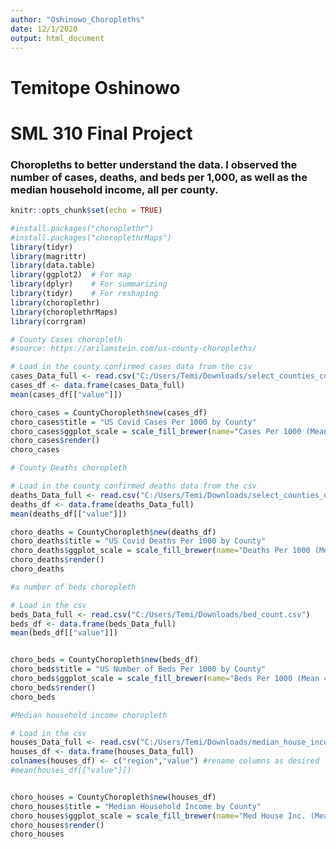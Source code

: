 ---
author: "Oshinowo_Choropleths"
date: 12/1/2020
output: html_document
---

# Temitope Oshinowo
# SML 310 Final Project

### Choropleths to better understand the data. I observed the number of cases, deaths, and beds per 1,000, as well as the median household income, all per county.

```{r setup, include=FALSE}
knitr::opts_chunk$set(echo = TRUE)

#install.packages("choroplethr")
#install.packages("choroplethrMaps")
library(tidyr)
library(magrittr)
library(data.table)
library(ggplot2)  # For map
library(dplyr)    # For summarizing
library(tidyr)    # For reshaping
library(choroplethr)
library(choroplethrMaps)
library(corrgram)
```


```{r}
# County Cases choropleth
#source: https://arilamstein.com/us-county-choropleths/

# Load in the county confirmed cases data from the csv
cases_Data_full <- read.csv("C:/Users/Temi/Downloads/select_counties_confirmed.csv")
cases_df <- data.frame(cases_Data_full)
mean(cases_df[["value"]])

choro_cases = CountyChoropleth$new(cases_df)
choro_cases$title = "US Covid Cases Per 1000 by County"
choro_cases$ggplot_scale = scale_fill_brewer(name="Cases Per 1000 (Mean = 15.4)", palette=2, drop=FALSE)
choro_cases$render()
choro_cases
```


      
```{r}
# County Deaths choropleth

# Load in the county confirmed deaths data from the csv
deaths_Data_full <- read.csv("C:/Users/Temi/Downloads/select_counties_deaths.csv")
deaths_df <- data.frame(deaths_Data_full)
mean(deaths_df[["value"]])

choro_deaths = CountyChoropleth$new(deaths_df)
choro_deaths$title = "US Covid Deaths Per 1000 by County"
choro_deaths$ggplot_scale = scale_fill_brewer(name="Deaths Per 1000 (Mean = 0.358)", palette=2, drop=FALSE)
choro_deaths$render()
choro_deaths
```

```{r}
#a number of beds choropleth

# Load in the csv
beds_Data_full <- read.csv("C:/Users/Temi/Downloads/bed_count.csv")
beds_df <- data.frame(beds_Data_full)
mean(beds_df[["value"]])


choro_beds = CountyChoropleth$new(beds_df)
choro_beds$title = "US Number of Beds Per 1000 by County"
choro_beds$ggplot_scale = scale_fill_brewer(name="Beds Per 1000 (Mean = 1.475)", palette=2, direction=1, drop=FALSE)
choro_beds$render()
choro_beds
```

```{r}
#Median household income choropleth

# Load in the csv
houses_Data_full <- read.csv("C:/Users/Temi/Downloads/median_house_income.csv")
houses_df <- data.frame(houses_Data_full)
colnames(houses_df) <- c("region","value") #rename columns as desired 
#mean(houses_df[["value"]])


choro_houses = CountyChoropleth$new(houses_df)
choro_houses$title = "Median Household Income by County"
choro_houses$ggplot_scale = scale_fill_brewer(name="Med House Inc. (Mean=$52,909)", palette=2, direction=1, drop=FALSE)
choro_houses$render()
choro_houses
```
